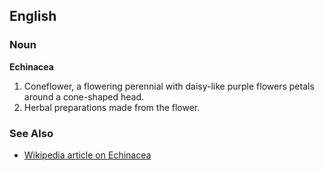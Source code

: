 ==English==
===Noun===
'''Echinacea'''
#Coneflower, a flowering perennial with daisy-like purple flowers petals around a cone-shaped head.
#Herbal preparations made from the flower.

===See Also===
*[[w:Echinacea|Wikipedia article on Echinacea]]